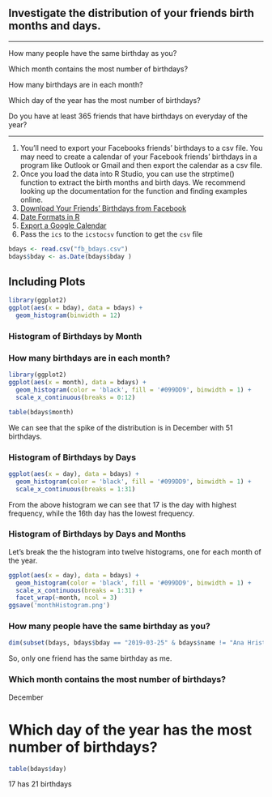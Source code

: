 ## Investigate the distribution of your friends birth months and days.

**********************************************************************


How many people have the same birthday as you?

Which month contains the most number of birthdays?

How many birthdays are in each month?

Which day of the year has the most number of birthdays?

Do you have at least 365 friends that have birthdays on everyday of the year?

**********************************************************************

1. You'll need to export your Facebooks friends' birthdays to a csv file.
You may need to create a calendar of your Facebook friends' birthdays in a program like Outlook or Gmail and then export the calendar as a csv file.
2. Once you load the data into R Studio, you can use the strptime() function to extract the birth months and birth days. We recommend looking up the documentation for the function and finding examples online.
3. [Download Your Friends' Birthdays from Facebook](https://www.facebook.com/help/152652248136178/)
4. [Date Formats in R](https://www.r-bloggers.com/date-formats-in-r/)
5. [Export a Google Calendar](https://support.google.com/calendar/answer/37111?hl=en)
6. Pass the `ics` to the `icstocsv` function to get the `csv` file

```{r read data}
bdays <- read.csv("fb_bdays.csv")
bdays$bday <- as.Date(bdays$bday )
```

## Including Plots



```{r }
library(ggplot2)
ggplot(aes(x = bday), data = bdays) +
  geom_histogram(binwidth = 12)
```

### Histogram of Birthdays by Month 

### How many birthdays are in each month?

```{r Birthdays by Month}
library(ggplot2)
ggplot(aes(x = month), data = bdays) +
  geom_histogram(color = 'black', fill = '#099DD9', binwidth = 1) + 
  scale_x_continuous(breaks = 0:12)
```

```{r}
table(bdays$month)
```

We can see that the spike of the distribution is in December with 51 birthdays. 

### Histogram of Birthdays by Days 

```{r Birthdays by Month and Days}
ggplot(aes(x = day), data = bdays) +
  geom_histogram(color = 'black', fill = '#099DD9', binwidth = 1) +
  scale_x_continuous(breaks = 1:31)
```

From the above histogram we can see that 17 is the day with highest frequency, while the 16th day has the lowest frequency.

### Histogram of Birthdays by Days and Months

Let's break the the histogram into twelve histograms, one for each month of the year.


```{r}
ggplot(aes(x = day), data = bdays) +
  geom_histogram(color = 'black', fill = '#099DD9', binwidth = 1) +
  scale_x_continuous(breaks = 1:31) +
  facet_wrap(~month, ncol = 3)
ggsave('monthHistogram.png')
```


### How many people have the same birthday as you?
```{r}
dim(subset(bdays, bdays$bday == "2019-03-25" & bdays$name != "Ana Hristian"))[1]
```

So, only one friend has the same birthday as me.

### Which month contains the most number of birthdays?

December

# Which day of the year has the most number of birthdays?

```{r}
table(bdays$day)
```

17 has 21 birthdays


